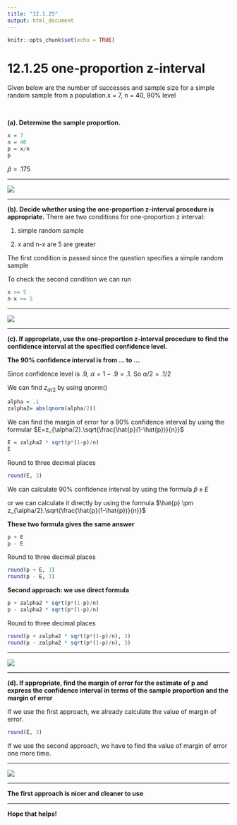 ```yaml
---
title: "12.1.25"
output: html_document
---
```


```r
knitr::opts_chunk$set(echo = TRUE)
```

# 12.1.25 one-proportion z-interval{-}

Given below are the number of successes and sample size for a simple random sample from a population.x = 7​, n = 40​, 90​% level

<br/>

**(a). Determine the sample proportion.**
```r
x = 7
n = 40
p = x/n
p
```
$\hat{p} = .175$

<hr/>
![](https://raw.githubusercontent.com/sileaderwt/MTH1320-UMSL/main/Image%2BData/12.1.25%20one-proportion%20z-interval/12.1.25%20part%20A.png)
<hr/>

**(b). Decide whether using the​ one-proportion z-interval procedure is appropriate.**
There are two conditions for one-proportion z interval:

1) simple random sample

2) x and n-x are 5 are greater

The first condition is passed since the question specifies a simple random sample

To check the second condition we can run 
```r
x >= 5
n-x >= 5
```
<hr/>
![](https://raw.githubusercontent.com/sileaderwt/MTH1320-UMSL/main/Image%2BData/12.1.25%20one-proportion%20z-interval/12.1.25%20part%20B.png)
<hr/>

**(c). If​ appropriate, use the​ one-proportion z-interval procedure to find the confidence interval at the specified confidence level.**

**The 90% confidence interval is from ... to ...**

Since confidence level is .9, $\alpha = 1 - .9 = .1$. So $\alpha/2=.1/2$

We can find $z_{\alpha/2}$ by using qnorm()
```r
alpha = .1
zalpha2= abs(qnorm(alpha/2))
```
We can find the margin of error for a​ 90% confidence interval by using the formular $E=z_{\alpha/2}.\sqrt{\frac{\hat{p}(1-\hat{p})}{n}}$
```r
E = zalpha2 * sqrt(p*(1-p)/n)
E
```
Round to three decimal places
```r
round(E, 3)
```

We can calculate 90% confidence interval by using the formula $\hat{p} \pm E$

or we can calculate it directly by using the formula 
$\hat{p} \pm z_{\alpha/2}.\sqrt{\frac{\hat{p}(1-\hat{p})}{n}}$ 

**These two formula gives the same answer**

```r
p + E
p - E
```
Round to three decimal places
```r
round(p + E, 3)
round(p - E, 3)
```

**Second approach: we use direct formula**
```r
p + zalpha2 * sqrt(p*(1-p)/n)
p - zalpha2 * sqrt(p*(1-p)/n)
```
Round to three decimal places
```r
round(p + zalpha2 * sqrt(p*(1-p)/n), 3)
round(p - zalpha2 * sqrt(p*(1-p)/n), 3)
```

<hr/>
![](https://raw.githubusercontent.com/sileaderwt/MTH1320-UMSL/main/Image%2BData/12.1.25%20one-proportion%20z-interval/12.1.25%20part%20C.png)
<hr/>

**(d). If​ appropriate, find the margin of error for the estimate of p and express the confidence interval in terms of the sample proportion and the margin of error**

If we use the first approach, we already calculate the value of margin of error.
```r
round(E, 3)
```
If we use the second approach, we have to find the value of margin of error one more time. 

<hr/>
![](https://raw.githubusercontent.com/sileaderwt/MTH1320-UMSL/main/Image%2BData/12.1.25%20one-proportion%20z-interval/12.1.25%20part%20D.png)
<hr/>
**The first approach is nicer and cleaner to use **
<hr/>
**Hope that helps!**